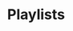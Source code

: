 ---
sidebarTitle: Playlists
title: Playlists
description: Cantaê has a simple and intuitive UI. The UI is divided into multiple sections
---